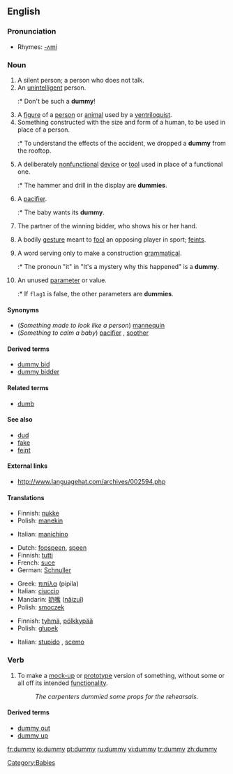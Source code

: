 ==English==

===Pronunciation===
*Rhymes: [[Rhymes:English:-ʌmi|-ʌmi]]

===Noun===
{{en-noun|dummies}}

# A silent person; a person who does not talk.
# An [[unintelligent]] person.
#:* Don't be such a '''dummy'''!
# A [[figure]] of a [[person]] or [[animal]] used by a [[ventriloquist]].
# Something constructed with the size and form of a human, to be used in place of a person.
#:* To understand the effects of the accident, we dropped a '''dummy''' from the rooftop.
# A deliberately [[nonfunctional]] [[device]] or [[tool]] used in place of a functional one.
#:* The hammer and drill in the display are '''dummies'''.
# {{context|Australia|UK}} A [[pacifier]].
#:* The baby wants its '''dummy'''.
# {{bridge}} The partner of the winning bidder, who shows his or her hand.
# <!--Dialect?--> A bodily [[gesture]] meant to [[fool]] an opposing player in sport; [[feint]]s.
# {{linguistics}} A word serving only to make a construction [[grammatical]].
#:* The pronoun "it" in "It's a mystery why this happened" is a '''dummy'''.
# {{complang}} An unused [[parameter]] or value.
#:* If <code>flag1</code> is false, the other parameters are '''dummies'''.

====Synonyms====
*(''Something made to look like a person'') [[mannequin]]
*(''Something to calm a baby'') [[pacifier]] {{italbrac|US}}, [[soother]] {{italbrac|Canada}}

====Derived terms====
*[[dummy bid]]
*[[dummy bidder]]

====Related terms====
*[[dumb]]

====See also====
*[[dud]]
*[[fake]]
*[[feint]]

====External links====
*http://www.languagehat.com/archives/002594.php

====Translations====
{{trans-top|something constructed with the size and form of a human}}
*Finnish: [[nukke]]
*Polish: [[manekin]] {{m}}
{{trans-mid}}
*Italian: [[manichino]] {{m}}
{{trans-bottom}}

{{trans-top|for a baby}}
*Dutch: [[fopspeen]], [[speen]] {{m}}
*Finnish: [[tutti]]
*French: [[suce]]
*German: [[Schnuller]] {{m}}
{{trans-mid}}
*Greek: [[πιπίλα]] (pipila) {{f}}
*Italian: [[ciuccio]] {{m}}
*Mandarin: [[奶嘴]] ([[nǎizuǐ]])
*Polish: [[smoczek]] {{m}}
{{trans-bottom}}

{{trans-top|an unintelligent person}}
*Finnish: [[tyhmä]], [[pölkkypää]]
*Polish: [[głupek]] {{m}}
{{trans-mid}}
*Italian: [[stupido]] {{m}}, [[it|scemo]] {{m}}
{{trans-bottom}}

===Verb===
{{en-verb|dummies|dummying|dummied}}

#To make a [[mock-up]] or [[prototype]] version of something, without some or all off its intended [[functionality]].
#: ''The carpenters dummied some props for the rehearsals.''

====Derived terms====
*[[dummy out]]
*[[dummy up]]

[[Category:Babies]]

[[fr:dummy]]
[[io:dummy]]
[[pt:dummy]]
[[ru:dummy]]
[[vi:dummy]]
[[tr:dummy]]
[[zh:dummy]]